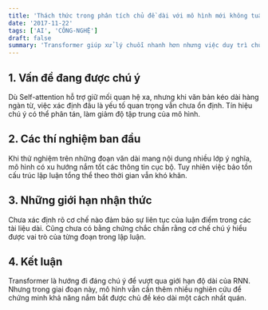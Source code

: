 ```yaml
---
title: 'Thách thức trong phân tích chủ đề dài với mô hình mới không tuần tự'
date: '2017-11-22'
tags: ['AI', 'CÔNG-NGHỆ']
draft: false
summary: 'Transformer giúp xử lý chuỗi nhanh hơn nhưng việc duy trì chủ thể luận quá dài vẫn còn nhiều giới hạn trong năm 2017.'
---
```


## 1. Vấn đề đang được chú ý

Dù Self-attention hỗ trợ giữ mối quan hệ xa, nhưng khi văn bản kéo dài hàng ngàn từ, việc xác định đâu là yếu tố quan trọng vẫn chưa ổn định. Tín hiệu chú ý có thể phân tán, làm giảm độ tập trung của mô hình.

## 2. Các thí nghiệm ban đầu

Khi thử nghiệm trên những đoạn văn dài mang nội dung nhiều lớp ý nghĩa, mô hình có xu hướng nắm tốt các thông tin cục bộ. Tuy nhiên việc bảo tồn cấu trúc lập luận tổng thể theo thời gian vẫn khó khăn.

## 3. Những giới hạn nhận thức

Chưa xác định rõ cơ chế nào đảm bảo sự liên tục của luận điểm trong các tài liệu dài. Cũng chưa có bằng chứng chắc chắn rằng cơ chế chú ý hiểu được vai trò của từng đoạn trong lập luận.

## 4. Kết luận

Transformer là hướng đi đáng chú ý để vượt qua giới hạn độ dài của RNN. Nhưng trong giai đoạn này, mô hình vẫn cần thêm nhiều nghiên cứu để chứng minh khả năng nắm bắt được chủ đề kéo dài một cách nhất quán.
